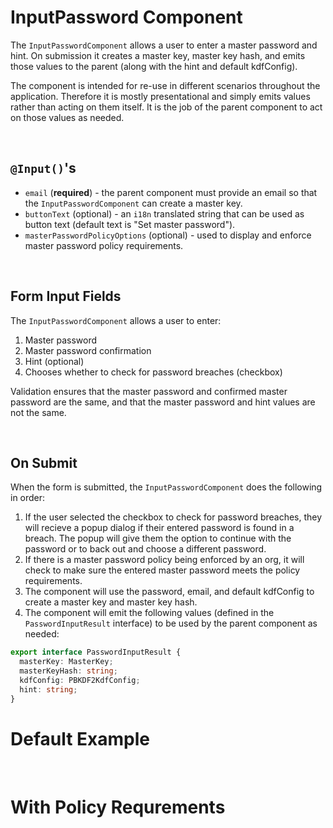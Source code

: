 

<Meta of={stories} />

# InputPassword Component

The `InputPasswordComponent` allows a user to enter a master password and hint. On submission it
creates a master key, master key hash, and emits those values to the parent (along with the hint and
default kdfConfig).

The component is intended for re-use in different scenarios throughout the application. Therefore it
is mostly presentational and simply emits values rather than acting on them itself. It is the job of
the parent component to act on those values as needed.

<br />

## `@Input()`'s

- `email` (**required**) - the parent component must provide an email so that the
  `InputPasswordComponent` can create a master key.
- `buttonText` (optional) - an `i18n` translated string that can be used as button text (default
  text is "Set master password").
- `masterPasswordPolicyOptions` (optional) - used to display and enforce master password policy
  requirements.

<br />

## Form Input Fields

The `InputPasswordComponent` allows a user to enter:

1. Master password
2. Master password confirmation
3. Hint (optional)
4. Chooses whether to check for password breaches (checkbox)

Validation ensures that the master password and confirmed master password are the same, and that the
master password and hint values are not the same.

<br />

## On Submit

When the form is submitted, the `InputPasswordComponent` does the following in order:

1. If the user selected the checkbox to check for password breaches, they will recieve a popup
   dialog if their entered password is found in a breach. The popup will give them the option to
   continue with the password or to back out and choose a different password.
2. If there is a master password policy being enforced by an org, it will check to make sure the
   entered master password meets the policy requirements.
3. The component will use the password, email, and default kdfConfig to create a master key and
   master key hash.
4. The component will emit the following values (defined in the `PasswordInputResult` interface) to
   be used by the parent component as needed:

```typescript
export interface PasswordInputResult {
  masterKey: MasterKey;
  masterKeyHash: string;
  kdfConfig: PBKDF2KdfConfig;
  hint: string;
}
```

# Default Example

<Story of={stories.Default} />

<br />

# With Policy Requrements

<Story of={stories.WithPolicy} />
